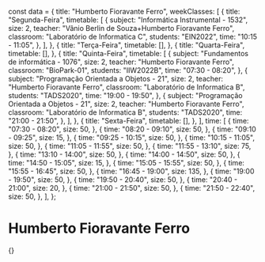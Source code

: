 const data = {
  title: "Humberto Fioravante Ferro",
  weekClasses: [
    {
      title: "Segunda-Feira",
      timetable: [
        {
          subject: "Informática Instrumental - 1532",
          size: 2,
          teacher: "Vânio Berlin de Souza+Humberto Fioravante Ferro",
          classroom: "Laboratório de Informatica C",
          students: "EIN2022",
          time: "10:15 - 11:05",
        },
      ],
    },
    {
      title: "Terça-Feira",
      timetable: [],
    },
    {
      title: "Quarta-Feira",
      timetable: [],
    },
    {
      title: "Quinta-Feira",
      timetable: [
        {
          subject: "Fundamentos de informática - 1076",
          size: 2,
          teacher: "Humberto Fioravante Ferro",
          classroom: "BioPark-01",
          students: "IIW2022B",
          time: "07:30 - 08:20",
        },
        {
          subject: "Programação Orientada a Objetos - 21",
          size: 2,
          teacher: "Humberto Fioravante Ferro",
          classroom: "Laboratório de Informatica B",
          students: "TADS2020",
          time: "19:00 - 19:50",
        },
        {
          subject: "Programação Orientada a Objetos - 21",
          size: 2,
          teacher: "Humberto Fioravante Ferro",
          classroom: "Laboratório de Informatica B",
          students: "TADS2020",
          time: "21:00 - 21:50",
        },
      ],
    },
    {
      title: "Sexta-Feira",
      timetable: [],
    },
  ],
  time: [
    {
      time: "07:30 - 08:20",
      size: 50,
    },
    {
      time: "08:20 - 09:10",
      size: 50,
    },
    {
      time: "09:10 - 09:25",
      size: 15,
    },
    {
      time: "09:25 - 10:15",
      size: 50,
    },
    {
      time: "10:15 - 11:05",
      size: 50,
    },
    {
      time: "11:05 - 11:55",
      size: 50,
    },
    {
      time: "11:55 - 13:10",
      size: 75,
    },
    {
      time: "13:10 - 14:00",
      size: 50,
    },
    {
      time: "14:00 - 14:50",
      size: 50,
    },
    {
      time: "14:50 - 15:05",
      size: 15,
    },
    {
      time: "15:05 - 15:55",
      size: 50,
    },
    {
      time: "15:55 - 16:45",
      size: 50,
    },
    {
      time: "16:45 - 19:00",
      size: 135,
    },
    {
      time: "19:00 - 19:50",
      size: 50,
    },
    {
      time: "19:50 - 20:40",
      size: 50,
    },
    {
      time: "20:40 - 21:00",
      size: 20,
    },
    {
      time: "21:00 - 21:50",
      size: 50,
    },
    {
      time: "21:50 - 22:40",
      size: 50,
    },
  ],
};

# Humberto Fioravante Ferro

<div>
  {<Grid title={data.title} weekClasses={data.weekClasses} time={data.time} />}
</div>
